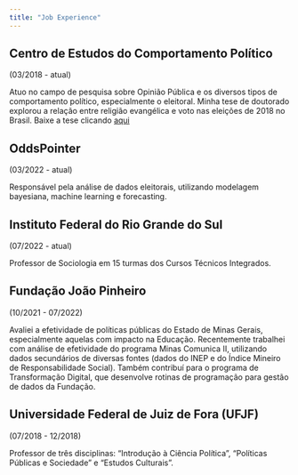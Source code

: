 ```yaml
---
title: "Job Experience"
---
```



## **Centro de Estudos do Comportamento Político**
(03/2018 - atual)

Atuo no campo de pesquisa sobre Opinião Pública e os diversos tipos de comportamento político, especialmente o eleitoral. Minha tese de doutorado explorou a relação entre religião evangélica e voto nas eleições de 2018 no Brasil. Baixe a tese clicando [aqui](https://drive.google.com/file/d/1bReOqINuA9MNKWw3DTVTIul-TG_SGWhH/view?usp=sharing)

## **OddsPointer** 
(03/2022 - atual)

Responsável pela análise de dados eleitorais, utilizando modelagem bayesiana, machine learning e forecasting.

## **Instituto Federal do Rio Grande do Sul**
(07/2022 - atual)

Professor de Sociologia em 15 turmas dos Cursos Técnicos Integrados.

## **Fundação João Pinheiro** 
(10/2021 - 07/2022)

Avaliei a efetividade de políticas públicas do Estado de Minas Gerais, especialmente aquelas com impacto na Educação. Recentemente trabalhei com análise de efetividade do programa Minas Comunica II, utilizando dados secundários de diversas fontes (dados do INEP e do Índice Mineiro de Responsabilidade Social). Também contribuí para o programa de Transformação Digital, que desenvolve rotinas de programação para gestão de dados da Fundação.

## **Universidade Federal de Juiz de Fora (UFJF)**
(07/2018 - 12/2018)

Professor de três disciplinas: "Introdução à Ciência Política", "Políticas Públicas e Sociedade" e "Estudos Culturais".